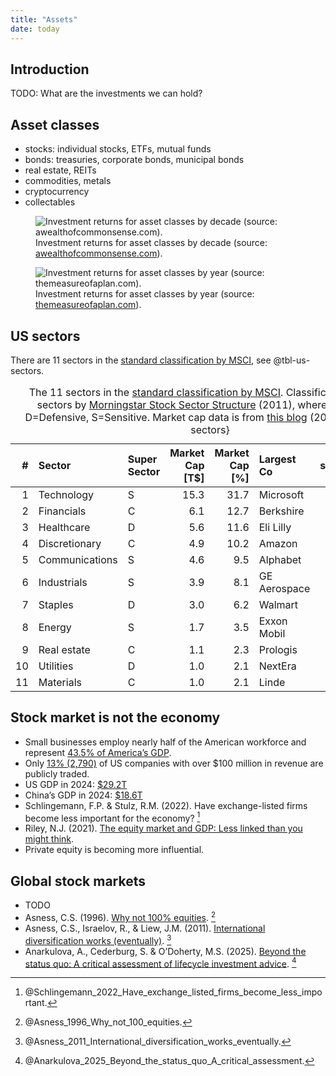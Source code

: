 ```yaml
---
title: "Assets"
date: today
---
```


Introduction
--------------------------------------------

TODO: What are the investments we can hold?


Asset classes
--------------------------------------------

-   stocks: individual stocks, ETFs, mutual funds
-   bonds: treasuries, corporate bonds, municipal bonds
-   real estate, REITs
-   commodities, metals
-   cryptocurrency
-   collectables

![Investment returns for asset classes by decade (source: [awealthofcommonsense.com](https://awealthofcommonsense.com/2025/04/investing-in-an-uncertain-world/)).](img/asset-class-returns-by-decade.png){#fig-asset-class-returns-by-decade}

![Investment returns for asset classes by year  (source: [themeasureofaplan.com](https://themeasureofaplan.com/investment-returns-by-asset-class/)).](img/investment-returns-by-asset-class.png){#fig-investment-returns-by-asset-class}


US sectors
--------------------------------------------

There are 11 sectors in the [standard classification by MSCI](https://en.wikipedia.org/wiki/Global_Industry_Classification_Standard), see @tbl-us-sectors.

Table: The 11 sectors in the [standard classification by MSCI](https://en.wikipedia.org/wiki/Global_Industry_Classification_Standard). Classification of super sectors by [Morningstar Stock Sector Structure](https://www.morningstar.com/content/dam/marketing/apac/au/pdfs/Legal/StockSectorStructure_Factsheet.pdf) (2011), where C=Cyclical, D=Defensive, S=Sensitive. Market cap data is from [this blog](https://www.visualcapitalist.com/largest-company-market-cap-sp-500-market-concentration/) (2024). {#tbl-us-sectors}

|  #  | Sector         | Super Sector | Market Cap [T$] | Market Cap [%] | Largest Co   | Co share [%] | Vanguard ETF |
|----:|:---------------|:-------------|----------------:|---------------:|:-------------| ------------:|:-------------|
|  1  | Technology     | S            |            15.3 |           31.7 | Microsoft    |         22.3 | VGT          |
|  2  | Financials     | C            |             6.1 |           12.7 | Berkshire    |         12.9 | VFH          |
|  3  | Healthcare     | D            |             5.6 |           11.6 | Eli Lilly    |         13.5 | VHT          |
|  4  | Discretionary  | C            |             4.9 |           10.2 | Amazon       |         38.8 | VCR          |
|  5  | Communications | S            |             4.6 |            9.5 | Alphabet     |         25.8 | VOX          |
|  6  | Industrials    | S            |             3.9 |            8.1 | GE Aerospace |          4.7 | VIS          |
|  7  | Staples        | D            |             3.0 |            6.2 | Walmart      |         14.7 | VDC          |
|  8  | Energy         | S            |             1.7 |            3.5 | Exxon Mobil  |         30.9 | VDE          |
|  9  | Real estate    | C            |             1.1 |            2.3 | Prologis     |         10.5 | VNQ          |
| 10  | Utilities      | D            |             1.0 |            2.1 | NextEra      |         14.0 | VPU          |
| 11  | Materials      | C            |             1.0 |            2.1 | Linde        |         21.4 | VAW          |


Stock market is not the economy
--------------------------------------------

-   Small businesses employ nearly half of the American workforce and represent [43.5% of America’s GDP](https://www.uschamber.com/small-business/small-business-data-center).
-   Only [13% (2,790)](https://www.advisorpedia.com/chart-center/number-of-public-companies-v-private-us/) of US companies with over $100 million in revenue are publicly traded.
-   US GDP in 2024: [$29.2T](https://www.bea.gov/sites/default/files/2025-04/gdp1q25-adv.pdf)
-   China's GDP in 2024: [$18.6T](https://www.visualcapitalist.com/visualizing-chinas-18-6-trillion-economy-by-sector-in-2024/)
-   Schlingemann, F.P. & Stulz, R.M. (2022). Have exchange-listed firms become less important for the economy? [^Schlingemann2022]
-   Riley, N.J. (2021). [The equity market and GDP: Less linked than you might think](https://www.bostontrustwalden.com/the-equity-market-and-gdp-less-linked-than-you-might-think/).
-   Private equity is becoming more influential.

[^Schlingemann2022]: @Schlingemann_2022_Have_exchange_listed_firms_become_less_important\.


Global stock markets
--------------------------------------------

-   TODO
-   Asness, C.S. (1996). [Why not 100% equities](https://doi.org/10.3905/jpm.1996.29). [^Asness1996]
-   Asness, C.S., Israelov, R., & Liew, J.M. (2011). [International diversification works (eventually)](https://doi.org/10.2469/faj.v67.n3.1). [^Asness2011]
-   Anarkulova, A., Cederburg, S. & O'Doherty, M.S. (2025). [Beyond the status quo: A critical assessment of lifecycle investment advice](https://ssrn.com/abstract=4590406). [^Anarkulova2025]

[^Anarkulova2025]: @Anarkulova_2025_Beyond_the_status_quo_A_critical_assessment\.
[^Asness1996]: @Asness_1996_Why_not_100_equities\.
[^Asness2011]: @Asness_2011_International_diversification_works_eventually\.

